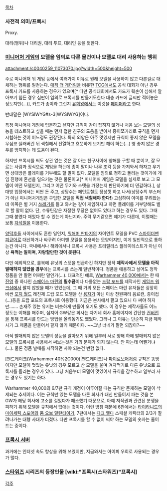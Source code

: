 [[목차]]

=== 사전적 의미/프록시 ===
Proxy.

대리(행위)나 대리권, 대리 투표, 대리인 등을 뜻한다.

=== [[미니어처 게임]]의 모델을 임의로 다른 물건이나 모델로 대리 사용하는 행위 ===
attachment:/c0040259_11073070.jpg?width=500&height=500

주로 미니어처 워 게임 등에서 여러가지 이유로 원래 모델을 사용하지 않고 다른걸로 대체하는 행위를 일컫는다. [[매직 더 개더링]]을 비롯한 [[TCG]]에서도 공식 대회가 아닌 경우 프록시 카드를 사용하는 경우가 있으며[* 다만 공식대회에서도 카드가 훼손이 심해서 알아보기 힘든 경우 심판이 임의로 프록시를 만들기도한다 대충 카드에 글씨만 적어놓은 정도지만(...)], 카드가 종이라 그런지 [[유희왕]]에서는 이것을 [[페이퍼]]라고 한다.

반대말은 [WYSIWYG#s-3|WYSIWYG]이다.

특정 미니어처 게임에 입문하고 싶지만 규칙이 감이 잡히지 않거나 처음 보는 모델의 성능을 테스트하고 싶을 때는 먼저 접한 친구의 도움을 받아서 종이쪼가리로 규칙을 먼저 시험하는 것이 어느정도 권장된다. 특히 외양은 아주 멋있지만 규칙이 좋지 않은 모델을 무심코 질러버린 뒤 색칠해서 진열하고 흐뭇하게 보기만 해야 하는(...) 영 좋지 않은 경우를 방지하는 데 도움이 된다.

하지만 프록시를 써도 상관 없는 것은 잘 아는 친구사이에 양해를 구할 때 뿐이고, 잘 모르는 사람과 정식으로 게임을 하는데 종이 말이나 나무 조각 등을 가져와서 하자고 우기면 상대방은 플레이를 거부해도 할 말이 없다. 모델을 임의로 정하고 돌리는 것이기에 게임 진행에 혼선을 일으키는 것은 물론이고[* 미니어처 게임은 모델을 실제로 보고 그 모델이 어떤 모델인지, 그리고 어떤 무기와 스탯을 가졌는지 판단하기에 더 민감하다.], 상대방 입장에서는 비싼 돈 주고, 상당수는 페인트칠도 정성껏 하고 나서(상당수의 부스터가 아닌 미니어처게임은 구입한 모델을 '''직접 색칠해야 한다!''') 고심하여 아미를 꾸려왔는데 이쪽은 별 거지 [[쓰레기]]를 들고 와서는 같이 게임하자고 하면 플레이를 거부당해도 별로 할 말이 없다. 단, 수류탄같은 자잘한 무장은 없어도 있다고 하는 경우도 있다. 그때 그때 붙였다 때었다 할 수 있는게 아닌지라. 주력 무기같으면 얘기가 다른데, 이럴때는 보통 [[자석질]]을 이용한다.

[[양덕후]]들 사이에서도 흔한 일인지, [[워해머 판타지]]의 자이언트 모델을 PVC [[스파이더맨]] [[피규어]]로 대신하거나 싸구려 아미맨 모델을 응용하는 모양이지만, 이게 일반적으로 통하는건 아니다. 국내에서나 해외에서나 프록시 사용은 프리릴리스 플레이테스트가 아닌 이상 '''욕먹는 일이며, 자랑할만한 것이 못된다.'''

다만 예외적으로, 룰북에 유닛의 스탯을 언급하긴 하지만 정작 '''제작사에서 모델을 아직 발매하지 않았을 경우'''에는 프록시를 쓰는게 일반적이다. 정품을 애용하고 싶어도 정작 정품을 안 팔면 어쩌란 말인가(…). 대표적인 예로, [[Warhammer 40,000]]에서는 한 때 [[진영]] 중 하나인 [[스페이스 마린]]의 '''필수품'''이나 다름없는 [[드랍 포드]]를 제작사인 [[게임즈 워크샵]]에서 팔지 않았을 때가 있었는데, 그 때 거의 모든 스페이스 마린 유저들은 굉장히 비싼 [[포지 월드]] 레진제 드랍 포드 모델을 산 [[용자]]가 아닌 이상 천원짜리 음료캔, 종이컵(…)등을 드랍 포드의 프록시로 이용했다. 지금은 본사에서 팔고 있으니 다 써야 하지만……. 손재주 있는 유저는 비슷하게 만들어 오기도 했다. 이 경우는 제작사들도 어느 정도는 이해를 해주며, 심지어 GW같은 회사는 자기네 회사 홈페이지에 간단한 [[컨버전]]을 통해 프록시를 만드는 방법을 올려놓기도 했었다. 그러나 그 이유는 단순히 지금 제작사가 그 제품을 만들어서 팔지 않기 때문이다. ~~그냥 너네가 팔면 되잖아?~~

아직 발매되지 않은 모델의 성능을 알아보기 위해 일부러 서로 양해 하에 발매되지 않은 모델의 프록시를 사용해서 써보는것은 거의 문제가 되지 않는다. 안 파는데 어쩔거냐(...). 물론 정품 발매를 시작하면 사야 되는건 변함 없다.

[맨드레이크(Warhammer 40%2C000)|맨드레이크]나 [[파이로보어]]처럼 규칙은 똥망이지만 모델이 멋있는 유닛의 경우 모르고 산 모델을 울며 겨자먹기로 다른 유닛으로 프록시를 돌리는 경우가 있다. 그냥 처음부터 모델이 멋있어서 규칙을 감수하고 일부러 사는 경우도 있기는 하다.

Warhammer 40,000의 6/7판 규칙 개정이 이루어질 때는 규칙만 존재하는 모델이 삭제되는 추세이다. 이는 규칙만 있는 모델을 다른 회사가 대신 만들어서 파는 것을 본 GW가 해당 회사에 고소를 걸었다가 패소했기 때문으로, 아예 저작권과 관련된 분쟁을 피하기 위해 모델을 규칙에서 없애는 것이다. 이런 방침 때문에 6판에서는 [[타이라니드]]의 [[마이세틱 스포어]]와 [[둠 오브 말란타이]]가, 7판에서는 [[다크 엘다]] 스페셜 캐릭터의 2/3가 잘려나가는 대형 사태가 터졌다. 다만 프록시를 할 수 없이 써야 하는 모델의 숫자는 줄어드는 중이다.

=== [[프록시 서버]] ===
과거에는 인터넷 속도 향상을 위해 쓰였지만, 지금와서는 아이피 우회로 사용되는 경우가 많다.

=== [[스타워즈]] 시리즈의 등장인물 [wiki:"프록시(스타워즈)"프록시] ===

[[각주]]
